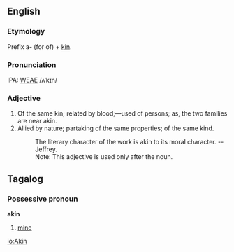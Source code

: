 ==English==
===Etymology===
Prefix a- (for of) + [[kin]].

===Pronunciation===
IPA: [[WEAE]] /ʌˈkɪn/

===Adjective===
# Of the same kin; related by blood;&mdash;used of persons; as, the two families are near akin.
# Allied by nature; partaking of the same properties; of the same kind.
#:    The literary character of the work is akin to its moral character. --Jeffrey.
#:    Note: This adjective is used only after the noun.

==Tagalog==
===Possessive pronoun===
'''akin'''
#[[mine]]

[[io:Akin]]